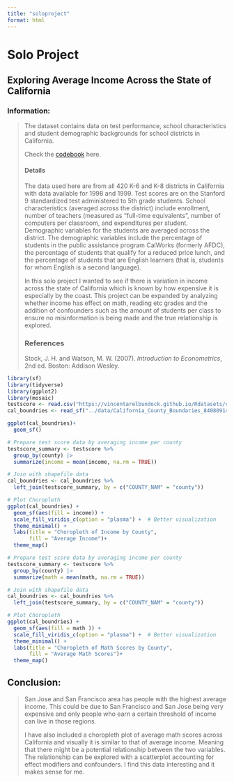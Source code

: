 ```yaml
---
title: "soloproject"
format: html
---
```


# Solo Project

## Exploring Average Income Across the State of California

### Information:

> The dataset contains data on test performance, school characteristics and student demographic backgrounds for school districts in California.
>
> Check the [codebook](https://vincentarelbundock.github.io/Rdatasets/doc/AER/CASchools.html) here.
>
> #### Details
>
> The data used here are from all 420 K-6 and K-8 districts in California with data available for 1998 and 1999.
> Test scores are on the Stanford 9 standardized test administered to 5th grade students.
> School characteristics (averaged across the district) include enrollment, number of teachers (measured as “full-time equivalents”, number of computers per classroom, and expenditures per student. Demographic variables for the students are averaged across the district. The demographic variables include the percentage of students in the public assistance program CalWorks (formerly AFDC), the percentage of students that qualify for a reduced price lunch, and the percentage of students that are English learners (that is, students for whom English is a second language).
>
> In this solo project I wanted to see if there is variation in income across the state of California which is known by how expensive it is especially by the coast.
> This project can be expanded by analyzing whether income has effect on math, reading etc grades and the addition of confounders such as the amount of students per class to ensure no misinformation is being made and the true relationship is explored.
>
> ### References
>
> Stock, J. H.
> and Watson, M. W.
> (2007).
> *Introduction to Econometrics*, 2nd ed.
> Boston: Addison Wesley.

```r
library(sf)
library(tidyverse)
library(ggplot2)
library(mosaic)
testscore <- read.csv("https://vincentarelbundock.github.io/Rdatasets/csv/AER/CASchools.csv")
cal_boundries <- read_sf("../data/California_County_Boundaries_8408091426384550881/cnty19_1.shp")

ggplot(cal_boundries)+
  geom_sf()
```

```r

# Prepare test score data by averaging income per county
testscore_summary <- testscore %>%
  group_by(county) |>
  summarize(income = mean(income, na.rm = TRUE))

# Join with shapefile data
cal_boundries <- cal_boundries %>%
  left_join(testscore_summary, by = c("COUNTY_NAM" = "county"))

# Plot Choropleth
ggplot(cal_boundries) +
  geom_sf(aes(fill = income)) +
  scale_fill_viridis_c(option = "plasma") +  # Better visualization
  theme_minimal() +
  labs(title = "Choropleth of Income by County",
       fill = "Average Income")+
  theme_map()


```

```r

# Prepare test score data by averaging income per county
testscore_summary <- testscore %>%
  group_by(county) |>
  summarize(math = mean(math, na.rm = TRUE))

# Join with shapefile data
cal_boundries <- cal_boundries %>%
  left_join(testscore_summary, by = c("COUNTY_NAM" = "county"))

# Plot Choropleth
ggplot(cal_boundries) +
  geom_sf(aes(fill = math )) +
  scale_fill_viridis_c(option = "plasma") +  # Better visualization
  theme_minimal() +
  labs(title = "Choropleth of Math Scores by County",
       fill = "Average Math Scores")+
  theme_map()

```

## Conclusion:

> San Jose and San Francisco area has people with the highest average income.
> This could be due to San Francisco and San Jose being very expensive and only people who earn a certain threshold of income can live in those regions.
>
> I have also included a choropleth plot of average math scores across California and visually it is similar to that of average income.
> Meaning that there might be a potential relationship between the two variables.
> The relationship can be explored with a scatterplot accounting for effect modifiers and confounders.
> I find this data interesting and it makes sense for me.
